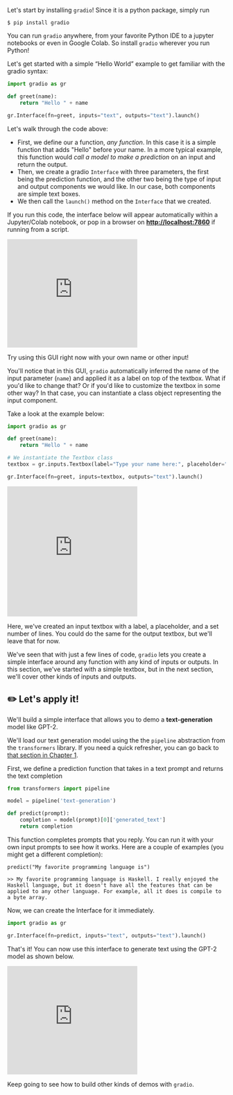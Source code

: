 Let's start by installing `gradio`! Since it is a python package, simply run

`$ pip install gradio `

You can run `gradio` anywhere, from your favorite Python IDE to a jupyter notebooks or even in Google Colab.
So install `gradio` wherever you run Python!

Let's get started with a simple “Hello World” example to get familiar with the gradio syntax:

```py
import gradio as gr

def greet(name):
    return "Hello " + name

gr.Interface(fn=greet, inputs="text", outputs="text").launch()
```

Let's walk through the code above:

- First, we define our a function, *any function*. In this case it is a simple function that adds "Hello" before your name. In a more typical example, this function would *call a model to make a prediction* on an input and return the output.
- Then, we create a gradio `Interface` with three parameters, the first being the prediction function, and the other two being the type of input and output components we would like. In our case, both components are simple text boxes. 
- We then call the `launch()` method on the `Interface` that we created. 

If you run this code, the interface below will appear automatically within a Jupyter/Colab notebook, or pop in a browser on **[http://localhost:7860](http://localhost:7860/)** if running from a script.

<iframe src="https://hf.space/gradioiframe/course-demos/hello-world/+" frameBorder="0" height="250" title="Gradio app" class="container p-0 flex-grow space-iframe" allow="accelerometer; ambient-light-sensor; autoplay; battery; camera; document-domain; encrypted-media; fullscreen; geolocation; gyroscope; layout-animations; legacy-image-formats; magnetometer; microphone; midi; oversized-images; payment; picture-in-picture; publickey-credentials-get; sync-xhr; usb; vr ; wake-lock; xr-spatial-tracking" sandbox="allow-forms allow-modals allow-popups allow-popups-to-escape-sandbox allow-same-origin allow-scripts allow-downloads"></iframe>

Try using this GUI right now with your own name or other input!

You'll notice that in this GUI, `gradio` automatically inferred the name of the input parameter (`name`)
and applied it as a label on top of the textbox. What if you'd like to change that?
Or if you'd like to customize the textbox in some other way? In that case, you can 
instantiate a class object representing the input component. 

Take a look at the example below:

```py
import gradio as gr

def greet(name):
    return "Hello " + name

# We instantiate the Textbox class
textbox = gr.inputs.Textbox(label="Type your name here:", placeholder="John Doe", lines=2)

gr.Interface(fn=greet, inputs=textbox, outputs="text").launch()
```

<iframe src="https://hf.space/gradioiframe/course-demos/hello-world-custom/+" frameBorder="0" height="300" title="Gradio app" class="container p-0 flex-grow space-iframe" allow="accelerometer; ambient-light-sensor; autoplay; battery; camera; document-domain; encrypted-media; fullscreen; geolocation; gyroscope; layout-animations; legacy-image-formats; magnetometer; microphone; midi; oversized-images; payment; picture-in-picture; publickey-credentials-get; sync-xhr; usb; vr ; wake-lock; xr-spatial-tracking" sandbox="allow-forms allow-modals allow-popups allow-popups-to-escape-sandbox allow-same-origin allow-scripts allow-downloads"></iframe>

Here, we've created an input textbox with a label, a placeholder, and a set number of lines.
You could do the same for the output textbox, but we'll leave that for now.

We've seen that with just a few lines of code, `gradio` lets you create a simple interface around any function 
with any kind of inputs or outputs. In this section, we've started with a 
simple textbox, but in the next section, we'll cover other kinds of inputs and outputs.

## ✏️ Let's apply it!

We'll build a simple interface that allows you to demo a **text-generation** model like GPT-2. 

We'll load our text generation model using the the `pipeline` abstraction from the `transformers` library. 
If you need a quick refresher, you can go back to [that section in Chapter 1](/course/chapter1/3#text-generation).   

First, we define a prediction function that takes in a text prompt and returns the text completion

```py
from transformers import pipeline

model = pipeline('text-generation')

def predict(prompt):
    completion = model(prompt)[0]['generated_text']
    return completion
```

This function completes prompts that you reply. You can run it with your own input prompts to see how it works. Here are a couple of examples (you might get a different completion):

```
predict("My favorite programming language is")
```
```
>> My favorite programming language is Haskell. I really enjoyed the Haskell language, but it doesn't have all the features that can be applied to any other language. For example, all it does is compile to a byte array.
```

Now, we can create the Interface for it immediately.

```py
import gradio as gr

gr.Interface(fn=predict, inputs="text", outputs="text").launch()
```


That's it! You can now use this interface to generate text using the GPT-2 model as shown below.

<iframe src="https://hf.space/gradioiframe/course-demos/gpt-2/+" frameBorder="0" height="250" title="Gradio app" class="container p-0 flex-grow space-iframe" allow="accelerometer; ambient-light-sensor; autoplay; battery; camera; document-domain; encrypted-media; fullscreen; geolocation; gyroscope; layout-animations; legacy-image-formats; magnetometer; microphone; midi; oversized-images; payment; picture-in-picture; publickey-credentials-get; sync-xhr; usb; vr ; wake-lock; xr-spatial-tracking" sandbox="allow-forms allow-modals allow-popups allow-popups-to-escape-sandbox allow-same-origin allow-scripts allow-downloads"></iframe>

Keep going to see how to build other kinds of demos with `gradio`.